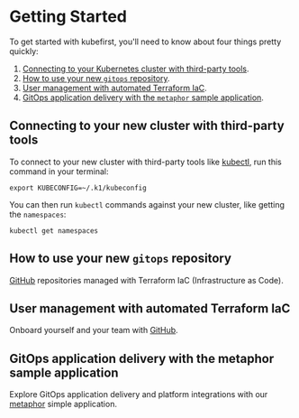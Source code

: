 # Getting Started

To get started with kubefirst, you'll need to know about four things pretty quickly:

1. [Connecting to your Kubernetes cluster with third-party tools](#connecting-to-your-new-cluster-with-third-party-tools).
2. [How to use your new `gitops` repository](#how-to-use-your-new-gitops-repository).
3. [User management with automated Terraform IaC](#user-management-with-automated-terraform-iac).
4. [GitOps application delivery with the `metaphor` sample application](#gitops-application-delivery-with-the-metaphor-sample-application).

## Connecting to your new cluster with third-party tools

To connect to your new cluster with third-party tools like [kubectl](https://github.com/kubernetes/kubectl), run this command in your terminal:

```shell
export KUBECONFIG=~/.k1/kubeconfig
```

You can then run `kubectl` commands against your new cluster, like getting the `namespaces`:

```shell
kubectl get namespaces
```

## How to use your new `gitops` repository

[GitHub](../../getting-started/repositories.mdx) repositories managed with Terraform IaC (Infrastructure as Code).

## User management with automated Terraform IaC

Onboard yourself and your team with [GitHub](../../explore/user-creation.mdx).

## GitOps application delivery with the metaphor sample application

Explore GitOps application delivery and platform integrations with our [metaphor](../../explore/metaphor.mdx) simple application.